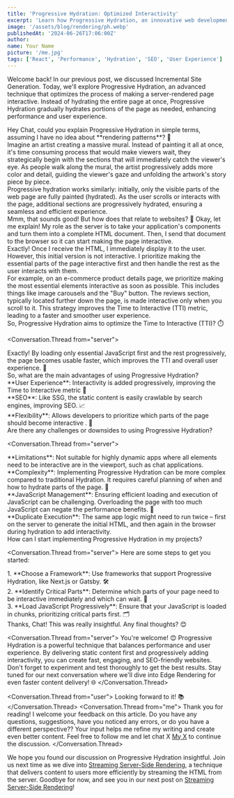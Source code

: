 ```yaml
---
title: 'Progressive Hydration: Optimized Interactivity'
excerpt: 'Learn how Progressive Hydration, an innovative web development technique, gradually hydrates pages for faster load times and enhanced user experiences.'
image: '/assets/blog/rendering/ph.webp'
publishedAt: '2024-06-26T17:06:00Z'
author:
name: Your Name
picture: '/me.jpg'
tags: ['React', 'Performance', 'Hydration', 'SEO', 'User Experience']
---
```


Welcome back! In our previous post, we discussed Incremental Site Generation. Today, we'll explore Progressive Hydration, an advanced technique that optimizes the process of making a server-rendered page interactive. Instead of hydrating the entire page at once, Progressive Hydration gradually hydrates portions of the page as needed, enhancing performance and user experience.

<Conversation>
<Conversation.Thread from="user">
Hey Chat, could you explain Progressive Hydration in simple terms, assuming I have no idea about **rendering patterns**? 🤔
</Conversation.Thread>
<Conversation.Thread from="narrator">
 <div>
Imagine an artist creating a massive mural. Instead of painting it all at once, it's time consuming process that would make viewers  wait, they strategically begin with the sections that will immediately catch the viewer's eye. As people walk along the mural, the artist progressively adds more color and detail, guiding the viewer's gaze and unfolding the artwork's story piece by piece.
</div>
<div>
 Progressive hydration works similarly: initially, only the visible parts of the web page are fully 
 painted (hydrated). As the user scrolls or interacts with the page, additional sections are 
 progressively hydrated, ensuring a seamless and efficient experience.
</div>
</Conversation.Thread>
<Conversation.Thread from="user">
Mmm, that sounds good! But how does that relate to websites? 🤔
</Conversation.Thread>
<Conversation.Thread from="server">
Okay, let me explain! My role as the server is to take your application's components and turn them into a complete HTML document. Then, I send that document to the browser so it can start making the page interactive.
</Conversation.Thread>
<Conversation.Thread from="browser">
<div>Exactly! Once I receive the HTML, I immediately display it to the user. However, this initial version is not interactive. I prioritize making the essential parts of the page interactive first and then handle the rest as the user interacts with them.</div>
<div>For example, on an e-commerce product details page, we prioritize making the most essential elements interactive as soon as possible. This includes things like image carousels and the "Buy" button. The reviews section, typically located further down the page, is made interactive only when you scroll to it. This strategy improves the Time to Interactive (TTI) metric, leading to a faster and smoother user experience.</div>
</Conversation.Thread>
<Conversation.Thread from="user">
  <div>
    So, Progressive Hydration aims to optimize the Time to Interactive
    (TTI)? ⏱️
  </div>
</Conversation.Thread>

<Conversation.Thread from="server">
  <div>
    Exactly! By loading only essential JavaScript first and the rest
    progressively, the page becomes usable faster, which improves the
    TTI and overall user experience. 🚀
  </div>
</Conversation.Thread>
<Conversation.Thread from="user">
  So, what are the main advantages of using Progressive Hydration?
</Conversation.Thread>
<Conversation.Thread from="server">
  <div>
    **User Experience**: Interactivity is added progressively,
    improving the Time to Interactive metric 🎨
  </div>
  <div>
    **SEO**: Like SSG, the static content is easily crawlable by
    search engines, improving SEO. 📈
  </div>
  <div>
    **Flexibility**: Allows developers to prioritize which parts of
    the page should become interactive . 🔄
  </div>
</Conversation.Thread>
<Conversation.Thread from="user">
  Are there any challenges or downsides to using Progressive
  Hydration?
</Conversation.Thread>

<Conversation.Thread from="server">
  <div>
    **Limitations**: Not suitable for highly dynamic apps where all
    elements need to be interactive are in the viewport, such as chat
    applications.
  </div>
  <div>
    **Complexity**: Implementing Progressive Hydration can be more
    complex compared to traditional Hydration. It requires careful
    planning of when and how to hydrate parts of the page. 🧩
  </div>
  <div>
    **JavaScript Management**: Ensuring efficient loading and
    execution of JavaScript can be challenging. Overloading the page
    with too much JavaScript can negate the performance benefits. 🚧
  </div>
  <div>
    **Duplicate Execution**: The same app logic might need to run
    twice – first on the server to generate the initial HTML, and then
    again in the browser during hydration to add interactivity.
  </div>
</Conversation.Thread>
<Conversation.Thread from="user">
  How can I start implementing Progressive Hydration in my projects?
</Conversation.Thread>

<Conversation.Thread from="server">
Here are some steps to get you started:

  <div>1. **Choose a Framework**: Use frameworks that support Progressive Hydration, like Next.js or Gatsby. 🛠️</div>
  <div>2. **Identify Critical Parts**: Determine which parts of your page need to be interactive immediately and which can wait. 🎯</div>
  <div>3. **Load JavaScript Progressively**: Ensure that your JavaScript is loaded in chunks, prioritizing critical parts first. 🗂️</div>
</Conversation.Thread>
<Conversation.Thread from="user">
Thanks, Chat! This was really insightful. Any final thoughts? 😊
</Conversation.Thread>

<Conversation.Thread from="server">
  You're welcome! 😊 Progressive Hydration is a powerful technique
  that balances performance and user experience. By delivering static
  content first and progressively adding interactivity, you can create
  fast, engaging, and SEO-friendly websites. Don't forget to
  experiment and test thoroughly to get the best results. Stay tuned
  for our next conversation where we'll dive into Edge Rendering for
  even faster content delivery! 🌐
</Conversation.Thread>

<Conversation.Thread from="user">
  Looking forward to it! 📚
</Conversation.Thread>
<Conversation.Thread from="me">
  Thank you for reading! I welcome your feedback on this article. Do
  you have any questions, suggestions, have you noticed any errors,
  or do you have a different perspective?? Your input helps me refine
  my writing and create even better content. Feel free to follow me
  and let chat X [My X](https://x.com/HamzaMiloudAma1) to continue the
  discussion.
</Conversation.Thread>
</Conversation>

We hope you found our discussion on Progressive Hydration insightful. Join us next time as we dive into [Streaming Server-Side Rendering](/blogs/streaming-server-side-rendering), a technique that delivers content to users more efficiently by streaming the HTML from the server. Goodbye for now, and see you in our next post on [Streaming Server-Side Rendering](/blogs/streaming-server-side-rendering)!

